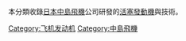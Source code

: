 本分類收錄[[日本|日本]][[中島飛機|中島飛機]]公司研發的[[往复式发动机|活塞發動機]]與技術。

[[Category:飞机发动机|Category:飞机发动机]]
[[Category:中島飛機|Category:中島飛機]]